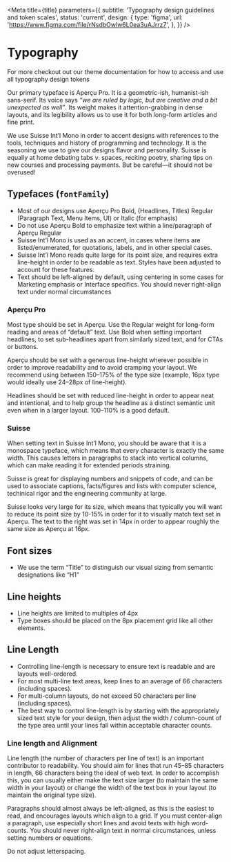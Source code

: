 

<Meta
  title={title}
  parameters={{
    subtitle: 'Typography design guidelines and token scales',
    status: 'current',
    design: {
      type: 'figma',
      url: 'https://www.figma.com/file/rNsdbOwlw6L0ea3uAJrrz7',
    },
  }}
/>

# Typography

For more checkout out our theme documentation for how to access and use all <LinkTo id="foundations-theme--font-family">typography design tokens</LinkTo>

Our primary typeface is Aperçu Pro. It is a geometric-ish, humanist-ish sans-serif. Its voice says _“we are ruled by logic, but are creative and a bit unexpected as well”_. Its weight makes it attention-grabbing in dense layouts, and its legibility allows us to use it for both long-form articles and fine print.

We use Suisse Int’l Mono in order to accent designs with references to the tools, techniques and history of programming and technology. It is the seasoning we use to give our designs flavor and personality. Suisse is equally at home debating tabs v. spaces, reciting poetry, sharing tips on new courses and processing payments. But be careful—it should not be overused!

## Typefaces (`fontFamily`)

- Most of our designs use Aperçu Pro Bold, (Headlines, Titles) Regular (Paragraph Text, Menu Items, UI) or Italic (for emphasis)
- Do not use Aperçu Bold to emphasize text within a line/paragraph of Aperçu Regular
- Suisse Int’l Mono is used as an accent, in cases where items are listed/enumerated, for quotations, labels, and in other special cases.
- Suisse Int’l Mono reads quite large for its point size, and requires extra line-height in order to be readable as text. Styles have been adjusted to account for these features.
- Text should be left-aligned by default, using centering in some cases for Marketing emphasis or Interface specifics. You should never right-align text under normal circumstances

<Story id="foundations-theme--font-family" />

### Aperçu Pro

Most type should be set in Aperçu. Use the Regular weight for long-form reading and areas of “default” text. Use Bold when setting important headlines, to set sub-headlines apart from similarly sized text, and for CTAs or buttons.

Aperçu should be set with a generous line-height wherever possible in order to improve readability and to avoid cramping your layout. We recommend using between 150–175% of the type size (example, 16px type would ideally use 24–28px of line-height).

Headlines should be set with reduced line-height in order to appear neat and intentional, and to help group the headline as a distinct semantic unit even when in a larger layout. 100–110% is a good default.

### Suisse

When setting text in Suisse Int’l Mono, you should be aware that it is a monospace typeface, which means that every character is exactly the same width. This causes letters in paragraphs to stack into vertical columns, which can make reading it for extended periods straining.

Suisse is great for displaying numbers and snippets of code, and can be used to associate captions, facts/figures and lists with computer science, techinical rigor and the engineering community at large.

Suisse looks very large for its size, which means that typically you will want to reduce its point size by 10-15% in order for it to visually match text set in Aperçu. The text to the right was set in 14px in order to appear roughly the same size as Aperçu at 16px.

## Font sizes

- We use the term “Title” to distinguish our visual sizing from semantic designations like “H1”

<Story id="foundations-theme--font-size" />

## Line heights

- Line heights are limited to multiples of 4px
- Type boxes should be placed on the 8px placement grid like all other elements.

<Story id="foundations-theme--line-height" />

## Line Length

- Controlling line-length is necessary to ensure text is readable and are layouts well-ordered.
- For most multi-line text areas, keep lines to an average of 66 characters (including spaces).
- For multi-column layouts, do not exceed 50 characters per line (including spaces).
- The best way to control line-length is by starting with the appropriately sized text style for your design, then adjust the width / column-count of the type area until your lines fall within acceptable character counts.

### Line length and Alignment

Line length (the number of characters per line of text) is an important contributor to readability. You should aim for lines that run 45–85 characters in length, 66 characters being the ideal of web text. In order to accomplish this, you can usually either make the text size larger (to maintain the same width in your layout) or change the width of the text box in your layout (to maintain the original type size).

Paragraphs should almost always be left-aligned, as this is the easiest to read, and encourages layouts which align to a grid. If you must center-align a paragraph, use especially short lines and avoid texts with high word-counts. You should never right-align text in normal circumstances, unless setting numbers or equations.

Do not adjust letterspacing.
